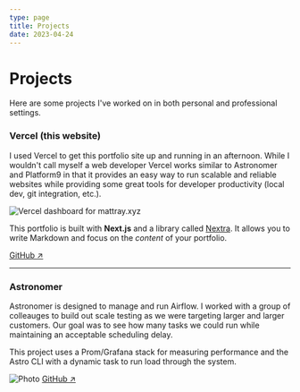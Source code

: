 ```yaml
---
type: page
title: Projects
date: 2023-04-24
---
```


# Projects

Here are some projects I've worked on in both personal and professional settings. 


### Vercel (this website)
I used Vercel to get this portfolio site up and running in an afternoon. While I wouldn't call myself a web developer Vercel works similar to Astronomer and Platform9 in that it provides an easy way to run scalable and reliable websites while providing some great tools for developer productivity (local dev, git integration, etc.).

<Image
  src="/images/vercel.png"
  alt="Vercel dashboard for mattray.xyz"
  width={1125}
  height={750}
  priority
  className="next-image"
/>

This portfolio is built with **Next.js** and a library called [Nextra](https://nextra.vercel.app/). It allows you to write Markdown and focus on the _content_ of your portfolio.

[GitHub ↗ ](https://github.com/mdray/mattray-xyz)

---

### Astronomer
Astronomer is designed to manage and run Airflow. I worked with a group of colleauges to build out scale testing as we were targeting larger and larger customers. Our goal was to see how many tasks we could run while maintaining an acceptable scheduling delay. 

This project uses a Prom/Grafana stack for measuring performance and the Astro CLI with a dynamic task to run load through the system. 

<Image
  src="/images/astro.png"
  alt="Photo"
  width={1125}
  height={750}
  priority
  className="next-image"
/>
[GitHub ↗ ](https://github.com/mdray/astro-dev-tls-prom-grafana)
